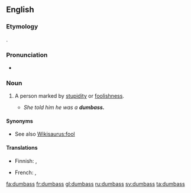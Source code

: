 ==English==

===Etymology===
{{compound|dumb|ass}}.

===Pronunciation===
* {{IPA|/dʌmæs/}}

===Noun===
{{en-noun|es}}

# {{US|vulgar|slang}} A person marked by [[stupidity]] or [[foolishness]].
#* ''She told him he was a '''dumbass.'''''

====Synonyms====
* See also [[Wikisaurus:fool]]

====Translations====
{{trans-top}}
* Finnish: {{t+|fi|tollo}}, {{t+|fi|tyhmä}}
{{trans-mid}}
* French: {{t|fr|andouille|f}}, {{t|fr|enclume|f}}
{{trans-bottom}}

[[fa:dumbass]]
[[fr:dumbass]]
[[gl:dumbass]]
[[ru:dumbass]]
[[sv:dumbass]]
[[ta:dumbass]]